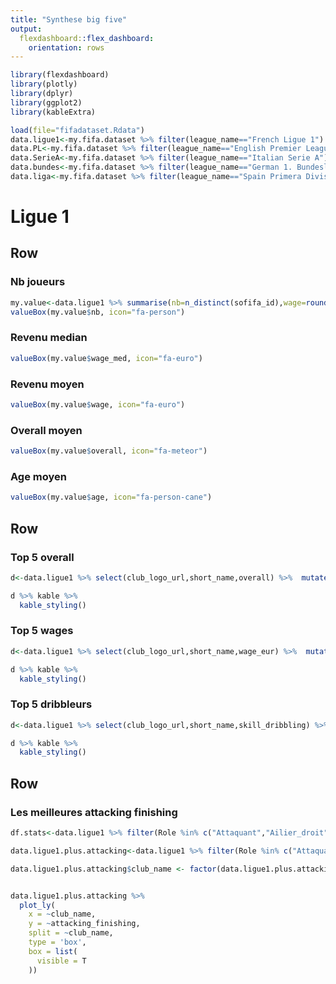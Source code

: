 ```yaml
---
title: "Synthese big five"
output: 
  flexdashboard::flex_dashboard:
    orientation: rows
---
```


```r
library(flexdashboard)
library(plotly)
library(dplyr)
library(ggplot2)
library(kableExtra)

load(file="fifadataset.Rdata")
data.ligue1<-my.fifa.dataset %>% filter(league_name=="French Ligue 1") %>%   mutate(club_logo_url=paste0(sprintf("![](%s)", club_logo_url)))
data.PL<-my.fifa.dataset %>% filter(league_name=="English Premier League") %>%   mutate(club_logo_url=paste0(sprintf("![](%s)", club_logo_url)))
data.SerieA<-my.fifa.dataset %>% filter(league_name=="Italian Serie A") %>%   mutate(club_logo_url=paste0(sprintf("![](%s)", club_logo_url)))
data.bundes<-my.fifa.dataset %>% filter(league_name=="German 1. Bundesliga") %>%   mutate(club_logo_url=paste0(sprintf("![](%s)", club_logo_url)))
data.liga<-my.fifa.dataset %>% filter(league_name=="Spain Primera Division") %>%   mutate(club_logo_url=paste0(sprintf("![](%s)", club_logo_url)))
```

Ligue 1
=======================================================================

Row
-------------------------------------
### Nb joueurs
```r
my.value<-data.ligue1 %>% summarise(nb=n_distinct(sofifa_id),wage=round(mean(wage_eur)),wage_med=round(median(wage_eur)),overall=round(mean(overall)),age=round(mean(age),1))
valueBox(my.value$nb, icon="fa-person")
```

### Revenu median
```r
valueBox(my.value$wage_med, icon="fa-euro")
```

### Revenu moyen
```r
valueBox(my.value$wage, icon="fa-euro")
```

### Overall moyen
```r
valueBox(my.value$overall, icon="fa-meteor")
```

### Age moyen
```r
valueBox(my.value$age, icon="fa-person-cane")
```

Row
-------------------------------------

### Top 5 overall
```r
d<-data.ligue1 %>% select(club_logo_url,short_name,overall) %>%  mutate(rank = dense_rank(desc(overall))) %>% filter(rank<=5)

d %>% kable %>%
  kable_styling()
```
### Top 5 wages
```r
d<-data.ligue1 %>% select(club_logo_url,short_name,wage_eur) %>%  mutate(rank = dense_rank(desc(wage_eur))) %>% filter(rank<=5)

d %>% kable %>%
  kable_styling()
```

### Top 5 dribbleurs
```r
d<-data.ligue1 %>% select(club_logo_url,short_name,skill_dribbling) %>%  mutate(rank = dense_rank(desc(skill_dribbling))) %>% filter(rank<=5)

d %>% kable %>%
  kable_styling() 
```

Row
-------------------------------------
### Les meilleures attacking finishing
```r
df.stats<-data.ligue1 %>% filter(Role %in% c("Attaquant","Ailier_droit","Ailier_gauche") )%>% group_by(club_name) %>% summarize(mean_attack=median(attacking_finishing))

data.ligue1.plus.attacking<-data.ligue1 %>% filter(Role %in% c("Attaquant","Ailier_droit","Ailier_gauche") ) %>% select(club_name,short_name,attacking_finishing) %>% inner_join(df.stats,by="club_name")

data.ligue1.plus.attacking$club_name <- factor(data.ligue1.plus.attacking$club_name, levels = unique(df.stats$club_name)[order(df.stats$mean_attack, decreasing = TRUE)])


data.ligue1.plus.attacking %>%
  plot_ly(
    x = ~club_name,
    y = ~attacking_finishing,
    split = ~club_name,
    type = 'box',
    box = list(
      visible = T
    ))

```
